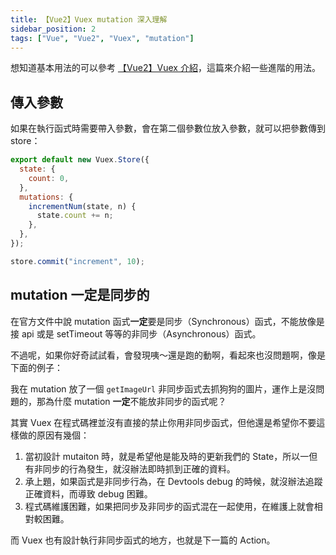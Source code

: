 ```yaml
---
title: 【Vue2】Vuex mutation 深入理解
sidebar_position: 2
tags: ["Vue", "Vue2", "Vuex", "mutation"]
---
```



想知道基本用法的可以參考 [【Vue2】Vuex 介紹](https://jim876633.github.io/Jim-Docusaurus/Vue/Vue2/Vuex/mapState)，這篇來介紹一些進階的用法。

## 傳入參數

如果在執行函式時需要帶入參數，會在第二個參數位放入參數，就可以把參數傳到 store：

```js title='store/index.js'
export default new Vuex.Store({
  state: {
    count: 0,
  },
  mutations: {
    incrementNum(state, n) {
      state.count += n;
    },
  },
});
```

```js
store.commit("increment", 10);
```

## mutation 一定是同步的

在官方文件中說 mutation 函式**一定**要是同步（Synchronous）函式，不能放像是接 api 或是 setTimeout 等等的非同步（Asynchronous）函式。

不過呢，如果你好奇試試看，會發現咦～還是跑的動啊，看起來也沒問題啊，像是下面的例子：

<CodeSandbox
  url='https://codesandbox.io/embed/mutation-beyfhs?fontsize=14&hidenavigation=1&theme=dark'
  title='mutation'
  initialPath='dog'
  codebasePath='/src/store/index.js'
/>

我在 mutation 放了一個 `getImageUrl` 非同步函式去抓狗狗的圖片，運作上是沒問題的，那為什麼 mutation **一定**不能放非同步的函式呢？

其實 Vuex 在程式碼裡並沒有直接的禁止你用非同步函式，但他還是希望你不要這樣做的原因有幾個：

1. 當初設計 mutaiton 時，就是希望他是能及時的更新我們的 State，所以一但有非同步的行為發生，就沒辦法即時抓到正確的資料。
2. 承上題，如果函式是非同步行為，在 Devtools debug 的時候，就沒辦法追蹤正確資料，而導致 debug 困難。
3. 程式碼維護困難，如果把同步及非同步的函式混在一起使用，在維護上就會相對較困難。

而 Vuex 也有設計執行非同步函式的地方，也就是下一篇的 Action。
